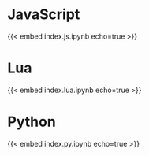 ::: {.panel-tabset}

# JavaScript

{{< embed index.js.ipynb echo=true >}}

# Lua

{{< embed index.lua.ipynb echo=true >}}

# Python

{{< embed index.py.ipynb echo=true >}}

:::
